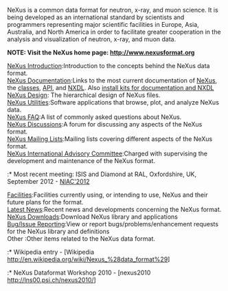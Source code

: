 NeXus is a common data format for neutron, x-ray, and muon science.  It is being developed as an international standard by scientists and programmers representing major scientific facilities in Europe, Asia, Australia, and North America in order to facilitate greater cooperation in the analysis and visualization of neutron, x-ray, and muon data.

'''NOTE:  Visit the NeXus home page:  [http://www.nexusformat.org http://www.nexusformat.org]'''

;[http://download.nexusformat.org/doc/html/introduction.html NeXus Introduction]:Introduction to the concepts behind the NeXus data format.
;[[Documentation|NeXus Documentation]]:Links to the most current documentation of [http://download.nexusformat.org/doc/html/user_manual.html NeXus], the [http://download.nexusformat.org/doc/html/classes/index.html classes], [http://download.nexusformat.org/doc/html/napi.html API], and [http://download.nexusformat.org/doc/html/nxdl.html NXDL]. Also [http://download.nexusformat.org/kits/definitions/ install kits for documentation and NXDL]
;[http://download.nexusformat.org/doc/html/design.html NeXus Design]: The hierarchical design of NeXus files.
;[http://download.nexusformat.org/doc/html/utilities.html NeXus Utilities]:Software applications that browse, plot, and analyze NeXus data.
;[http://download.nexusformat.org/doc/html/faq.html NeXus FAQ]:A list of commonly asked questions about NeXus.
;[[Discussions|NeXus Discussions]]:A forum for discussing any aspects of the NeXus format.
;[http://download.nexusformat.org/doc/html/mailinglist.html NeXus Mailing Lists]:Mailing lists covering different aspects of the NeXus format.
;[[NIAC|NeXus International Advisory Committee]]:Charged with supervising the development and maintenance of the NeXus format.
:* Most recent meeting: ISIS and Diamond at RAL, Oxfordshire, UK, September 2012 - [[NIAC2012|NIAC'2012]]
;[[Facilities]]:Facilities currently using, or intending to use, NeXus and their future plans for the format.
;[[Latest News]]:Recent news and developments concerning the NeXus format.
;[[Download|NeXus Downloads]]:Download NeXus library and applications
;[[IssueReporting|Bug/Issue Reporting]]:View or report bugs/problems/enhancement requests for the NeXus library and definitions
;Other :Other items related to the NeXus data format.
:* Wikipedia entry - [Wikipedia http://en.wikipedia.org/wiki/Nexus_%28data_format%29]
:* NeXus Dataformat Workshop 2010 - [nexus2010 http://lns00.psi.ch/nexus2010/]